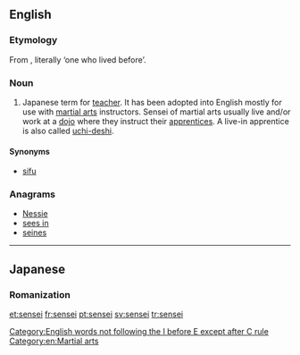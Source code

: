 ==English==

===Etymology===
From {{etyl|ja|en}} {{term|先生||tr=せんせい, sensei|lang=ja}}, literally ‘one who lived before’.

===Noun===
{{en-noun|pl=sensei|pl2=senseis}}

# Japanese term for [[teacher]].  It has been adopted into English mostly for use with [[martial arts]] instructors.  Sensei of martial arts usually live and/or work at a [[dojo]] where they instruct their [[apprentices]].  A live-in apprentice is also called [[uchi-deshi]].  

====Synonyms====
* [[sifu]]

===Anagrams===
* [[Nessie#English|Nessie]]
* [[sees in#English|sees in]]
* [[seines#English|seines]]

[[Category:English words not following the I before E except after C rule]]
[[Category:en:Martial arts]]

----

==Japanese==

===Romanization===
{{ja-romaji|せんせい}}

[[et:sensei]]
[[fr:sensei]]
[[pt:sensei]]
[[sv:sensei]]
[[tr:sensei]]